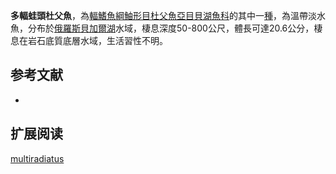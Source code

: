 {{Speciesbox
| name = 多輻蛙頭杜父魚
| image = 
| image_caption = 
| status = NE
| status_system = IUCN3.1
| genus = Batrachocottus
| species = multiradiatus
| authority = [[Berg|Berg]], 1907
| synonyms = *''Batrachocottus nikolskii multiradiatus,Berg, 1907''
}}
'''多輻蛙頭杜父魚'''，為[[輻鰭魚綱|輻鰭魚綱]][[鮋形目|鮋形目]][[杜父魚亞目|杜父魚亞目]][[貝湖魚科|貝湖魚科]]的其中一[[種|種]]，為溫帶淡水魚，分布於[[俄羅斯|俄羅斯]][[貝加爾湖|貝加爾湖]]水域，棲息深度50-800公尺，體長可達20.6公分，棲息在岩石底質底層水域，生活習性不明。
==参考文献==
*{{FishBase_species|genus=Zesticelus|species=multiradiatus|year=2014|month=5}}

== 扩展阅读 ==
{{refbegin}}
{{wikispecies-inline|Batrachocottus multiradiatus|多輻蛙頭杜父魚}}
{{refend}}
{{Taxonbar|from=Q6428154}}

[[Category:蛙頭杜父魚屬|multiradiatus]]


{{鮋形目小作品}}
